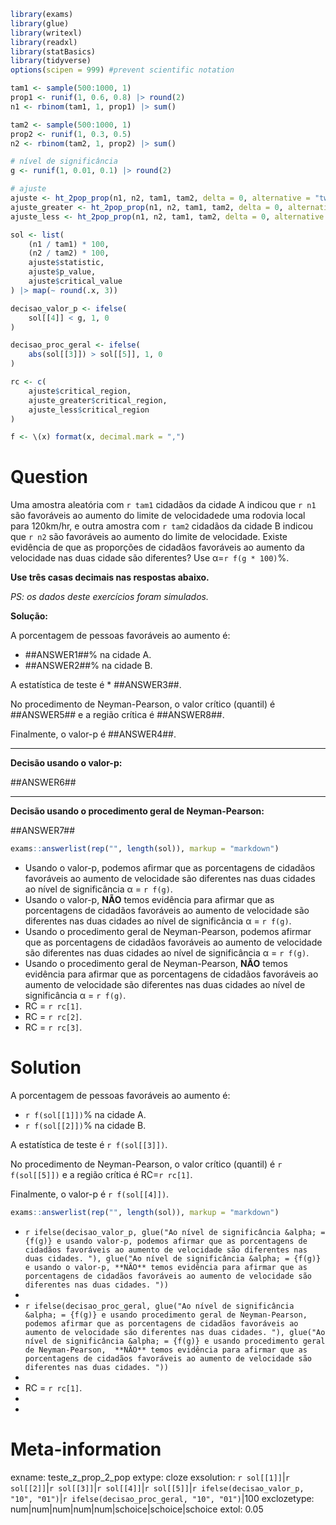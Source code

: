 ```r
library(exams)
library(glue)
library(writexl)
library(readxl)
library(statBasics)
library(tidyverse)
options(scipen = 999) #prevent scientific notation

tam1 <- sample(500:1000, 1)
prop1 <- runif(1, 0.6, 0.8) |> round(2)
n1 <- rbinom(tam1, 1, prop1) |> sum()

tam2 <- sample(500:1000, 1)
prop2 <- runif(1, 0.3, 0.5)
n2 <- rbinom(tam2, 1, prop2) |> sum()

# nível de significância
g <- runif(1, 0.01, 0.1) |> round(2)

# ajuste
ajuste <- ht_2pop_prop(n1, n2, tam1, tam2, delta = 0, alternative = "two.sided", sig_level = g)
ajuste_greater <- ht_2pop_prop(n1, n2, tam1, tam2, delta = 0, alternative = "greater", sig_level = g)
ajuste_less <- ht_2pop_prop(n1, n2, tam1, tam2, delta = 0, alternative = "less", sig_level = g)

sol <- list(
    (n1 / tam1) * 100,
    (n2 / tam2) * 100,
    ajuste$statistic,
    ajuste$p_value,
    ajuste$critical_value
) |> map(~ round(.x, 3))

decisao_valor_p <- ifelse(
    sol[[4]] < g, 1, 0
)

decisao_proc_geral <- ifelse(
    abs(sol[[3]]) > sol[[5]], 1, 0
)

rc <- c(
    ajuste$critical_region,
    ajuste_greater$critical_region,
    ajuste_less$critical_region
)

f <- \(x) format(x, decimal.mark = ",")
```

Question
========

Uma amostra aleatória com `r tam1` cidadãos da cidade A indicou que `r n1` são favoráveis ao aumento do limite de velocidadede uma rodovia local para 120km/hr, e outra amostra com `r tam2` cidadãos da cidade B indicou que `r n2` são favoráveis ao aumento do limite de velocidade. Existe evidência de que as proporções de cidadãos favoráveis ao aumento da velocidade nas duas cidade são diferentes? Use &alpha;=`r f(g * 100)`%.

**Use três casas decimais nas respostas abaixo.**

_PS: os dados deste exercícios foram simulados._

**Solução:** 

A porcentagem de pessoas favoráveis ao aumento é:

* \#\#ANSWER1\#\#% na cidade A.
* \#\#ANSWER2\#\#% na cidade B.

A estatística de teste é * \#\#ANSWER3\#\#.

No procedimento de Neyman-Pearson, o valor crítico (quantil) é \#\#ANSWER5\#\# e a região crítica é \#\#ANSWER8\#\#.

Finalmente, o valor-p é \#\#ANSWER4\#\#.

<hr>

**Decisão usando o valor-p:**

\#\#ANSWER6\#\#

<hr>

**Decisão usando o procedimento geral de Neyman-Pearson:**

\#\#ANSWER7\#\#


```r
exams::answerlist(rep("", length(sol)), markup = "markdown")
```
* Usando o valor-p, podemos afirmar que as porcentagens de cidadãos favoráveis ao aumento de velocidade são diferentes nas duas cidades ao nível de significância &alpha; = `r f(g)`.
* Usando o valor-p, **NÃO** temos evidência para afirmar que as porcentagens de cidadãos favoráveis ao aumento de velocidade são diferentes nas duas cidades ao nível de significância &alpha; = `r f(g)`.
* Usando o procedimento geral de Neyman-Pearson, podemos afirmar que as porcentagens de cidadãos favoráveis ao aumento de velocidade são diferentes nas duas cidades ao nível de significância &alpha; = `r f(g)`.
* Usando o procedimento geral de Neyman-Pearson, **NÃO** temos evidência para afirmar que as porcentagens de cidadãos favoráveis ao aumento de velocidade são diferentes nas duas cidades ao nível de significância &alpha; = `r f(g)`.
* RC = `r rc[1]`.
* RC = `r rc[2]`.
* RC = `r rc[3]`.


Solution
========

A porcentagem de pessoas favoráveis ao aumento é:

* `r f(sol[[1]])`% na cidade A.
* `r f(sol[[2]])`% na cidade B.

A estatística de teste é  `r f(sol[[3]])`.

No procedimento de Neyman-Pearson, o valor crítico (quantil) é `r f(sol[[5]])` e a região crítica é RC=`r rc[1]`.

Finalmente, o valor-p é `r f(sol[[4]])`.


```r
exams::answerlist(rep("", length(sol)), markup = "markdown")
```
* `r ifelse(decisao_valor_p, glue("Ao nível de significância &alpha; = {f(g)} e usando valor-p, podemos afirmar que as porcentagens de cidadãos favoráveis ao aumento de velocidade são diferentes nas duas cidades. "), glue("Ao nível de significância &alpha; = {f(g)} e usando o valor-p, **NÃO** temos evidência para afirmar que as porcentagens de cidadãos favoráveis ao aumento de velocidade são diferentes nas duas cidades. "))` 
*
* `r ifelse(decisao_proc_geral, glue("Ao nível de significância &alpha; = {f(g)} e usando procedimento geral de Neyman-Pearson, podemos afirmar que as porcentagens de cidadãos favoráveis ao aumento de velocidade são diferentes nas duas cidades. "), glue("Ao nível de significância &alpha; = {f(g)} e usando procedimento geral de Neyman-Pearson,  **NÃO** temos evidência para afirmar que as porcentagens de cidadãos favoráveis ao aumento de velocidade são diferentes nas duas cidades. "))` 
*   
* RC = `r rc[1]`.
*
* 


Meta-information
================
exname: teste_z_prop_2_pop
extype: cloze
exsolution: `r sol[[1]]`|`r sol[[2]]`|`r sol[[3]]`|`r sol[[4]]`|`r sol[[5]]`|`r ifelse(decisao_valor_p, "10", "01")`|`r ifelse(decisao_proc_geral, "10", "01")`|100
exclozetype: num|num|num|num|num|schoice|schoice|schoice
extol: 0.05